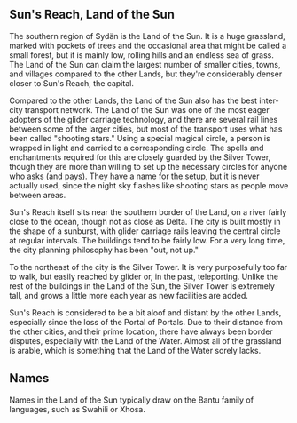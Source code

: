
<Meta title="Setting|Cities/Sun\'s Reach, Land of the Sun" />

## Sun's Reach, Land of the Sun

The southern region of Sydän is the Land of the Sun. It is a huge grassland, marked with pockets of trees and the
occasional area that might be called a small forest, but it is mainly low, rolling hills and an endless sea of grass.
The Land of the Sun can claim the largest number of smaller cities, towns, and villages compared to the other Lands, 
but they're considerably denser closer to Sun's Reach, the capital. 

Compared to the other Lands, the Land of the Sun also has the best inter-city transport network. The Land
of the Sun was one of the most eager adopters of the glider carriage technology, and there are several rail 
lines between some of the larger cities, but most of the transport uses what has been called "shooting stars." 
Using a special magical circle, a person is wrapped in light and carried to a corresponding circle. The spells and 
enchantments required for this are closely guarded by the Silver Tower, though they are more than willing to set
up the necessary circles for anyone who asks (and pays). They have a name for the setup, but it is never actually used,
since the night sky flashes like shooting stars as people move between areas. 

Sun's Reach itself sits near the southern border of the Land, on a river fairly close to the ocean, though not
as close as Delta. The city is built mostly in the shape of a sunburst, with glider carriage rails leaving
the central circle at regular intervals. The buildings tend to be fairly low. For a very long time, the city planning
philosophy has been "out, not up."

To the northeast of the city is the Silver Tower. It is very purposefully too far to walk, but easily reached by 
glider or, in the past, teleporting. Unlike the rest of the buildings in the Land of the Sun, the Silver Tower is 
extremely tall, and grows a little more each year as new facilities are added. 

Sun's Reach is considered to be a bit aloof and distant by the other Lands, especially since the loss of the Portal of
Portals. Due to their distance from the other cities, and their prime location, there have always been border disputes,
especially with the Land of the Water. Almost all of the grassland is arable, which is something that the Land of the
Water sorely lacks.

## Names

Names in the Land of the Sun typically draw on the Bantu family of languages, such as Swahili or Xhosa. 